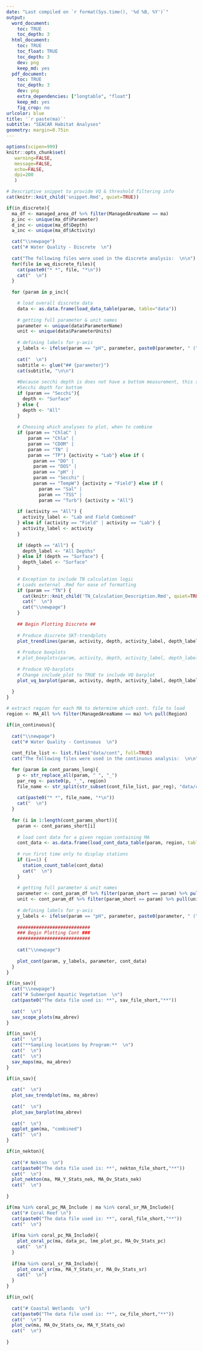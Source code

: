 ```yaml
---
date: "Last compiled on `r format(Sys.time(), '%d %B, %Y')`"
output:
  word_document:
    toc: TRUE
    toc_depth: 3
  html_document:
    toc: TRUE
    toc_float: TRUE
    toc_depth: 3
    dev: png
    keep_md: yes
  pdf_document:
    toc: TRUE
    toc_depth: 3
    dev: png
    extra_dependencies: ["longtable", "float"]
    keep_md: yes
    fig_crop: no
urlcolor: blue
title: '`r paste(ma)`'
subtitle: "SEACAR Habitat Analyses"
geometry: margin=0.75in
---
```


```r
options(scipen=999)
knitr::opts_chunk$set(
   warning=FALSE,
   message=FALSE,
   echo=FALSE,
   dpi=200
   )
```



```r

# Descriptive snippet to provide VQ & threshold filtering info
cat(knitr::knit_child('snippet.Rmd', quiet=TRUE))

```


```r

if(in_discrete){
  ma_df <- managed_area_df %>% filter(ManagedAreaName == ma)
  p_inc <- unique(ma_df$Parameter)
  d_inc <- unique(ma_df$Depth)
  a_inc <- unique(ma_df$Activity)

  cat("\\newpage")
  cat("# Water Quality - Discrete  \n")
  
  cat("The following files were used in the discrete analysis:  \n\n")
  for(file in wq_discrete_files){
    cat(paste0("* *", file, "*\n"))
    cat("  \n")
  }
  
  for (param in p_inc){

    # load overall discrete data
    data <- as.data.frame(load_data_table(param, table="data"))
    
    # getting full parameter & unit names
    parameter <- unique(data$ParameterName)
    unit <- unique(data$ParameterUnits)
  
    # defining labels for y-axis
    y_labels <- ifelse(param == "pH", parameter, paste0(parameter, " (" , unit, ")"))
    
    cat("  \n")
    subtitle <- glue("## {parameter}")
    cat(subtitle, "\n\n")
    
    #Because secchi depth is does not have a bottom measurement, this statement skips
    #Secchi depth for bottom
    if (param == "Secchi"){
      depth <- "Surface"
    } else {
      depth <- "All"
    }
    
    # Choosing which analyses to plot, when to combine 
    if (param == "ChlaC" |
        param == "Chla" |
        param == "CDOM" |
        param == "TN" |
        param == "TP") {activity = "Lab"} else if (
          param == "DO" |
          param == "DOS" |
          param == "pH" |
          param == "Secchi" |
          param == "TempW") {activity = "Field"} else if (
            param == "Sal" |
            param == "TSS" |
            param == "Turb") {activity = "All"}
  
    if (activity == "All") {
      activity_label <- "Lab and Field Combined"
    } else if (activity == "Field" | activity == "Lab") {
      activity_label <- activity
    }
  
    if (depth == "All") {
      depth_label <- "All Depths"
    } else if (depth == "Surface") {
      depth_label <- "Surface"
    }
    
    # Exception to include TN calculation logic
    # Loads external .Rmd for ease of formatting
    if (param == "TN") {
      cat(knitr::knit_child('TN_Calculation_Description.Rmd', quiet=TRUE))
      cat("  \n")
      cat("\\newpage")
    }
    
    ## Begin Plotting Discrete ##
    
    # Produce discrete SKT-trendplots
    plot_trendlines(param, activity, depth, activity_label, depth_label, y_labels, parameter, data)
    
    # Produce boxplots
    # plot_boxplots(param, activity, depth, activity_label, depth_label, y_labels, parameter, data)
  
    # Produce VQ-barplots
    # Change include_plot to TRUE to include VQ barplot
    plot_vq_barplot(param, activity, depth, activity_label, depth_label, y_labels, parameter, data, include_plot=FALSE)
    
  }
}

```


```r

# extract region for each MA to determine which cont. file to load
region <- MA_All %>% filter(ManagedAreaName == ma) %>% pull(Region)

if(in_continuous){
  
  cat("\\newpage")
  cat("# Water Quality - Continuous  \n")
  
  cont_file_list <- list.files("data/cont", full=TRUE)
  cat("The following files were used in the continuous analysis:  \n\n")

  for (param in cont_params_long){
    p <- str_replace_all(param, " ", "_")
    par_reg <- paste0(p, "_", region)
    file_name <- str_split(str_subset(cont_file_list, par_reg), "data/cont/")[[1]][2]
    
    cat(paste0("* *", file_name, "*\n"))
    cat("  \n")
  }
  
  for (i in 1:length(cont_params_short)){
    param <- cont_params_short[i]
    
    # load cont data for a given region containing MA
    cont_data <- as.data.frame(load_cont_data_table(param, region, table="data"))
    
    # run first time only to display stations
    if (i==1) {
      station_count_table(cont_data)
      cat("  \n")
    }
    
    # getting full parameter & unit names
    parameter <- cont_param_df %>% filter(param_short == param) %>% pull(parameter)
    unit <- cont_param_df %>% filter(param_short == param) %>% pull(unit)
    
    # defining labels for y-axis
    y_labels <- ifelse(param == "pH", parameter, paste0(parameter, " (" , unit, ")"))
    
    ###########################
    ### Begin Plotting Cont ###
    ###########################
    
    cat("\\newpage")
    
    plot_cont(param, y_labels, parameter, cont_data)
  }
}

```


```r

if(in_sav){
  cat("\\newpage")
  cat("# Submerged Aquatic Vegetation  \n")
  cat(paste0("The data file used is: **", sav_file_short,"**"))
  
  cat("  \n")
  sav_scope_plots(ma_abrev)
}

```


```r

if(in_sav){
  cat("  \n")
  cat("**Sampling locations by Program:**  \n")
  cat("  \n")
  cat("  \n")
  sav_maps(ma, ma_abrev)
}

```


```r


if(in_sav){
  
  cat("  \n")
  plot_sav_trendplot(ma, ma_abrev)
  
  cat("  \n")
  plot_sav_barplot(ma_abrev)
  
  cat("  \n")
  ggplot_gam(ma, "combined")
  cat("  \n")
}


```



```r


if(in_nekton){
  
  cat("# Nekton  \n")
  cat(paste0("The data file used is: **", nekton_file_short,"**"))
  cat("  \n")
  plot_nekton(ma, MA_Y_Stats_nek, MA_Ov_Stats_nek)
  cat("  \n")
  
}


```



```r

if(ma %in% coral_pc_MA_Include | ma %in% coral_sr_MA_Include){
  cat("# Coral Reef \n")
  cat(paste0("The data file used is: **", coral_file_short,"**"))
  cat("  \n")
  
  if(ma %in% coral_pc_MA_Include){
    plot_coral_pc(ma, data_pc, lme_plot_pc, MA_Ov_Stats_pc)
    cat("  \n")
  }
  
  if(ma %in% coral_sr_MA_Include){
    plot_coral_sr(ma, MA_Y_Stats_sr, MA_Ov_Stats_sr)
    cat("  \n")
  }
}

```



```r

if(in_cw){
  
  cat("# Coastal Wetlands  \n")
  cat(paste0("The data file used is: **", cw_file_short,"**"))
  cat("  \n")
  plot_cw(ma, MA_Ov_Stats_cw, MA_Y_Stats_cw)
  cat("  \n")
  
}

```